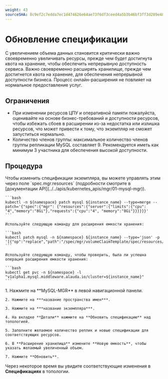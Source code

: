 ```yaml
---
weight: 43
sourceSHA: 8c9ef2c7edda7ec1d474626e64ae73f6df3ceed4a5b3b46bf3ff3d289e486513
---
```


# Обновление спецификации

С увеличением объема данных становится критически важно своевременно увеличивать ресурсы, прежде чем будет достигнута квота на хранение, чтобы обеспечить непрерывную доступность сервиса. Важно своевременно расширять хранилище, прежде чем достигнется квота на хранение, для обеспечения непрерывной доступности бизнеса. Процесс онлайн-расширения не повлияет на нормальное предоставление услуг.

## Ограничения

- При изменении ресурсов ЦПУ и оперативной памяти пожалуйста, оценивайте на основе бизнес-требований и доступности ресурсов, чтобы избежать сбоев в расширении из-за недостатка или излишка ресурсов, что может привести к тому, что экземпляр не сможет запуститься нормально.
- Количество членов группы: максимальное количество членов группы репликации MySQL составляет 9. Рекомендуется иметь как минимум 3 участника для обеспечения высокой доступности.

## Процедура

<Tabs>
  <Tab label="CLI">
    Чтобы изменить спецификации экземпляра, вы можете управлять этим через поле `spec.mgr.resources` (подробности смотрите в [документации API](../../apis/kubernetes_apis/mgr/01-mysql-mgr)).

    ```bash
    kubectl -n ${namespace} patch mysql ${instance_name} --type=merge --patch='{"spec":{"mgr": {"resources":{"server":{"limits":{"cpu": "4","memory":"8Gi"},"requests":{"cpu":"4", "memory":"8Gi"}}}}}}'
    ```

    Используйте следующую команду для расширения емкости хранения:

    ```bash
    kubectl patch mysql -n ${namespace} ${instance_name} --type='json' -p '[{"op":"replace","path":"/spec/mgr/volumeClaimTemplate/spec/resources/requests/storage","value":"${new_storage}"}]'
    ```

    Используйте следующую команду, чтобы проверить, была ли успешна операция расширения емкости хранения:

    ```bash
    kubectl get pvc -n ${namespace} -l "v1alpha1.mysql.middleware.alauda.io/cluster=${instance_name}"
    ```
  </Tab>

  <Tab label="Веб-консоль">
    1. Нажмите на **MySQL-MGR** в левой навигационной панели.

    2. Нажмите на ***название пространства имен***.

    3. Нажмите на ***название экземпляра***.

    4. На вкладке **Детали** нажмите на **Обновить спецификацию** над топологией.

    5. Заполните желаемое количество реплик и новые спецификации для соответствующих ресурсов.

    6. В **Расширение хранилища** измените **Новую емкость**, чтобы указать желаемый увеличенный объем.

    7. Нажмите **Обновить**.
  </Tab>
</Tabs>

Через некоторое время вы увидите соответствующие изменения в **Спецификациях** в топологии.
